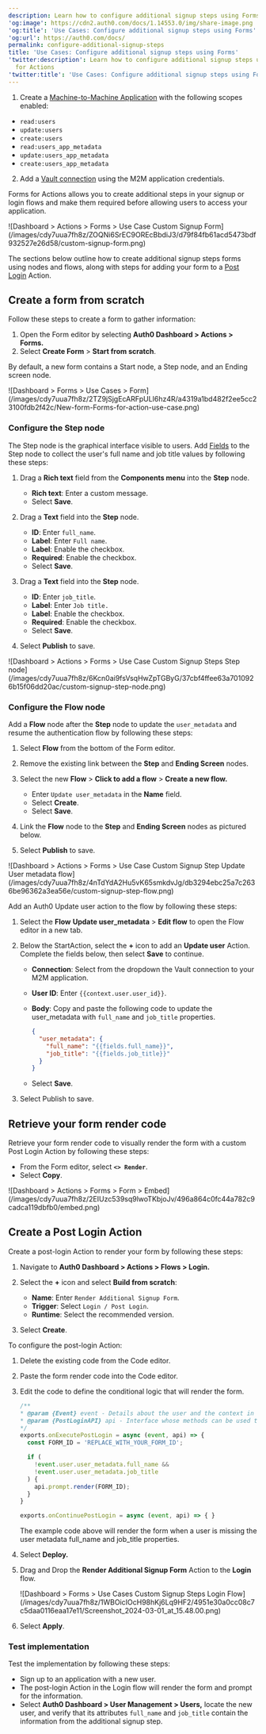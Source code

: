 ```yaml
---
description: Learn how to configure additional signup steps using Forms for Actions
'og:image': https://cdn2.auth0.com/docs/1.14553.0/img/share-image.png
'og:title': 'Use Cases: Configure additional signup steps using Forms'
'og:url': https://auth0.com/docs/
permalink: configure-additional-signup-steps
title: 'Use Cases: Configure additional signup steps using Forms'
'twitter:description': Learn how to configure additional signup steps using Forms
  for Actions
'twitter:title': 'Use Cases: Configure additional signup steps using Forms'
---
```

<Card title="Before you start">

1. Create a [Machine-to-Machine Application](/docs/get-started/auth0-overview/create-applications/machine-to-machine-apps) with the following scopes enabled:

* `read:users`
* `update:users`
* `create:users`
* `read:users_app_metadata`
* `update:users_app_metadata`
* `create:users_app_metadata`

2. Add a [Vault connection](/docs/customize/forms/vault) using the M2M application credentials.

</Card>

Forms for Actions allows you to create additional steps in your signup or login flows and make them required before allowing users to access your application.

<Frame>![Dashboard > Actions > Forms > Use Case Custom Signup Form](/images/cdy7uua7fh8z/ZOQNi6SrEC9OREcBbdiJ3/d79f84fb61acd5473bdf932527e26d58/custom-signup-form.png)</Frame>

The sections below outline how to create additional signup steps forms using nodes and flows, along with steps for adding your form to a [Post Login](/docs/customize/actions/explore-triggers/signup-and-login-triggers/login-trigger) Action.

## Create a form from scratch

Follow these steps to create a form to gather information:

1. Open the Form editor by selecting **Auth0 Dashboard > Actions > Forms.**
2. Select **Create Form** > **Start from scratch**.

By default, a new form contains a Start node, a Step node, and an Ending screen node.

<Frame>![Dashboard > Forms > Use Cases > Form](/images/cdy7uua7fh8z/2TZ9jSjgEcARFpULI6hz4R/a4319a1bd482f2ee5cc23100fdb2f42c/New-form-Forms-for-action-use-case.png)</Frame>

### Configure the Step node

The Step node is the graphical interface visible to users. Add [Fields](/docs/customize/forms/nodes-and-components) to the Step node to collect the user's full name and job title values by following these steps:

1. Drag a **Rich text** field from the **Components menu** into the **Step** node.

   * **Rich text**: Enter a custom message.
   * Select **Save**.
2. Drag a **Text** field into the **Step** node.

   * **ID**: Enter `full_name`.
   * **Label**: Enter `Full name`.
   * **Label**: Enable the checkbox.
   * **Required**: Enable the checkbox.
   * Select **Save**.
3. Drag a **Text** field into the **Step** node.

   * **ID**: Enter `job_title`.
   * **Label**: Enter `Job title.`
   * **Label**: Enable the checkbox.
   * **Required**: Enable the checkbox.
   * Select **Save**.
4. Select **Publish** to save.

<Frame>![Dashboard > Actions > Forms > Use Case Custom Signup Steps Step node](/images/cdy7uua7fh8z/6Kcn0ai9fsVsqHwZpTGByG/37cbf4ffee63a7010926b15f06dd20ac/custom-signup-step-node.png)</Frame>

### Configure the Flow node

Add a **Flow** node after the **Step** node to update the `user_metadata` and resume the authentication flow by following these steps:

1. Select **Flow** from the bottom of the Form editor.
2. Remove the existing link between the **Step** and **Ending Screen** nodes.
3. Select the new **Flow** > **Click to add a flow** > **Create a new flow.**

   * Enter `Update user_metadata` in the **Name** field.
   * Select **Create**.
   * Select **Save**.
4. Link the **Flow** node to the **Step** and **Ending Screen** nodes as pictured below.
5. Select **Publish** to save.

<Frame>![Dashboard > Actions > Forms > Use Case Custom Signup Step Update User metadata flow](/images/cdy7uua7fh8z/4nTdYdA2Hu5vK65smkdvJg/db3294ebc25a7c2636be96362a3ea56e/custom-signup-step-flow.png)</Frame>

Add an Auth0 Update user action to the flow by following these steps:

1. Select the **Flow** **Update user_metadata** > **Edit flow** to open the Flow editor in a new tab.
2. Below the StartAction, select the **+** icon to add an **Update user** Action. Complete the fields below, then select **Save** to continue.

   * **Connection**: Select from the dropdown the Vault connection to your M2M application.
   * **User ID**: Enter `{{context.user.user_id}}`.
   * **Body**: Copy and paste the following code to update the user_metadata with `full_name` and `job_title` properties.

     ```json lines
     {
       "user_metadata": {
         "full_name": "{{fields.full_name}}",
         "job_title": "{{fields.job_title}}"
       }
     }
     ```

     

     
   * Select **Save**.
3. Select Publish to save.

## Retrieve your form render code

Retrieve your form render code to visually render the form with a custom Post Login Action by following these steps:

* From the Form editor, select **`<> Render`**.
* Select **Copy**.

<Frame>![Dashboard > Actions > Forms > Form > Embed](/images/cdy7uua7fh8z/2EIUzc539sq9lwoTKbjoJv/496a864c0fc44a782c9cadca119dbfb0/embed.png)</Frame>

## Create a Post Login Action

Create a post-login Action to render your form by following these steps:

1. Navigate to **Auth0 Dashboard > Actions > Flows > Login.**
2. Select the **+** icon and select **Build from scratch**:

   * **Name**: Enter `Render Additional Signup Form`.
   * **Trigger**: Select `Login / Post Login`.
   * **Runtime**: Select the recommended version.
3. Select **Create**.

To configure the post-login Action:

1. Delete the existing code from the Code editor.
2. Paste the form render code into the Code editor.
3. Edit the code to define the conditional logic that will render the form.

   ```javascript lines
   /**
   * @param {Event} event - Details about the user and the context in which they are logging in.
   * @param {PostLoginAPI} api - Interface whose methods can be used to change the behavior of the login.
   */
   exports.onExecutePostLogin = async (event, api) => {
     const FORM_ID = 'REPLACE_WITH_YOUR_FORM_ID';

     if (
       !event.user.user_metadata.full_name &&
       !event.user.user_metadata.job_title
     ) {
       api.prompt.render(FORM_ID);
     }
   }

   exports.onContinuePostLogin = async (event, api) => { }
   ```


   

   

   <Callout icon="file-lines" color="#0EA5E9" iconType="regular">

   The example code above will render the form when a user is missing the user metadata full_name and job_title properties.

   </Callout>
4. Select **Deploy.**
5. Drag and Drop the **Render Additional Signup Form** Action to the **Login** flow.

   <Frame>![Dashboard > Forms > Use Cases Custom Signup Steps Login Flow](/images/cdy7uua7fh8z/1WBOicIOcH98hKj6Lq9HF2/4951e30a0cc08c7c5daa0116eaa17e11/Screenshot_2024-03-01_at_15.48.00.png)</Frame>
6. Select **Apply**.

### Test implementation

Test the implementation by following these steps:

* Sign up to an application with a new user.
* The post-login Action in the Login flow will render the form and prompt for the information.
* Select **<Tooltip tip="Auth0 Dashboard: Auth0's main product to configure your services." cta="View Glossary" href="/docs/glossary?term=Auth0+Dashboard">Auth0 Dashboard</Tooltip> > User Management > Users,** locate the new user, and verify that its attributes `full_name` and `job_title` contain the information from the additional signup step.
